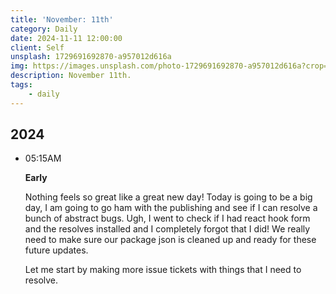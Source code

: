 ```yaml
---
title: 'November: 11th'
category: Daily
date: 2024-11-11 12:00:00
client: Self
unsplash: 1729691692870-a957012d616a
img: https://images.unsplash.com/photo-1729691692870-a957012d616a?crop=entropy&cs=srgb&fm=jpg&ixid=MnwzNjM5Nzd8MHwxfHJhbmRvbXx8fHx8fHx8fDE2ODE3NDg2ODY&ixlib=rb-4.0.3&q=85
description: November 11th.
tags:
    - daily
---
```



## 2024

-   05:15AM

    **Early**

    Nothing feels so great like a great new day!
    Today is going to be a big day, I am going to go ham with the publishing and see if I can resolve a bunch of abstract bugs.
    Ugh, I went to check if I had react hook form and the resolves installed and I completely forgot that I did!
    We really need to make sure our package json is cleaned up and ready for these future updates.

    Let me start by making more issue tickets with things that I need to resolve.



<Adsense />